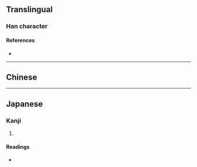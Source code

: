 {{character info}}
==Translingual==

===Han character===
{{Han char|rn=22|rad=匚|as=07|sn=9|four=|canj=SUMG|ids=⿷匚⿱㞢土,⿷匚⿱屮王}}

====References====
* {{Han ref|kx=0153.420|dkj=02626|dj=0346.040|hdz=10086.020|uh=5329|ud=21289}}

----

==Chinese==
{{zh-see|匡|v}}

----

==Japanese==

===Kanji===
{{ja-kanji|grade=|rs=匚07}}

# {{rfdef|ja|sort=匚07}}

====Readings====
* {{ja-readings|on=[[きょう]] (kyō)|kun=[[ただす]] (tadasu), [[すくう]] (sukuu)}}